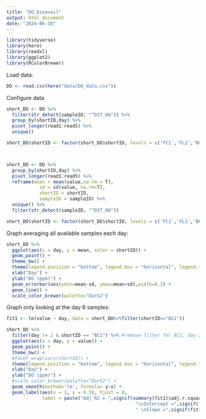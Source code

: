 ```yaml
---
title: "DO_bioavail"
output: html_document
date: "2024-06-10"
---
```


```r
library(tidyverse)
library(here)
library(readxl)
library(ggplot2)
library(RColorBrewer)
```
Load data:
```r
DO <- read.csv(here("data/DO_data.csv"))
```
Configure data
```r
short_DO <- DO %>%
  filter(str_detect(sampleID, "^DIT_06")) %>%
  group_by(shortID,day) %>%
  pivot_longer(read1:read5) %>%
  unique()

short_DO$shortID <- factor(short_DO$shortID, levels = c('FC1','FL1','BC1','BL1','SC1','SL1'))



short_DO <- DO %>%
  group_by(shortID,day) %>%
  pivot_longer(read1:read5) %>%
  reframe(mean = mean(value,na.rm = T),
            sd = sd(value, na.rm=T),
            shortID = shortID,
            sampleID = sampleID) %>%
  unique() %>%
  filter(str_detect(sampleID, "^DIT_06"))

short_DO$shortID <- factor(short_DO$shortID, levels = c('FC1','FL1','BC1','BL1','SC1','SL1'))
```
Graph averaging all available samples each day:
```r
short_DO %>%
  ggplot(aes(x = day, y = mean, color = shortID)) +
  geom_point() +
  theme_bw() +
  theme(legend.position = "bottom", legend.box = "horizontal", legend.title = element_blank()) +
  xlab("Day") +
  ylab("DO (ppm)") +
  geom_errorbar(aes(ymin=mean-sd, ymax=mean+sd),width=0.2) +
  geom_line() +
  scale_color_brewer(palette="Dark2")
```
Graph only looking at the day 6 samples:
```r
fit1 <- lm(value ~ day, data = short_DO%>%filter(shortID=="BC1")) 

short_DO %>%
  filter(day != 2 & shortID == "BC1") %>% #remove filter for BC1, day 2 removed becayse the reading wasn't 24 hrs from the first
  ggplot(aes(x = day, y = value)) +
  geom_point() +
  theme_bw() +
  #facet_wrap(vars(shortID)) +
  theme(legend.position = "bottom", legend.box = "horizontal", legend.title = element_blank()) +
  xlab("Day") +
  ylab("DO (ppm)") +
  #scale_color_brewer(palette="Dark2") +
  geom_smooth(method='lm', formula= y~x) +
  geom_label(aes(x = 1, y = 6.5), hjust = 0, 
             label = paste("Adj R2 = ",signif(summary(fit1)$adj.r.squared, 5),
                                               "\nIntercept =",signif(fit1$coef[[1]],5 ),
                                               " \nSlope =",signif(fit1$coef[[2]], 5)))
```


